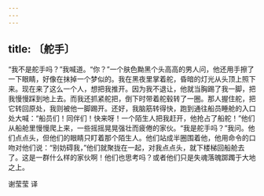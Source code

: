 ```yaml
---
---
---
```

title: 〔舵手〕
---




“我不是舵手吗？”我喊道。“你？”一个肤色黝黑个头高高的男人问，他还用手擦了一下眼睛，好像在抹掉一个梦似的。我在黑夜里掌着舵，昏暗的灯光从头顶上照下来。现在来了这么一个人，想把我推开。因为我不退让，他就当胸踢了我一脚，把我慢慢踩到地上去。而我还抓紧舵把，倒下时带着舵毂转了一圈。那人握住舵，把它转回原处，我则被他一脚踢开。还好，我脑筋转得快，跑到通往船员睡舱的入口处大喊：“船员们！同伴们！快来呀！一个陌生人把我赶开，他抢占了船舵！”他们从船舱里慢慢爬上来，一些摇摇晃晃强壮而疲倦的家伙。“我是舵手吗？”我问。他们点点头，但他们的眼睛只盯着那个陌生人。他们站成半圈围着他，他用命令的口吻对他们说：“别妨碍我，”他们就聚拢在一起，对我点点头，就下楼梯回船舱去了。这是一群什么样的家伙啊！他们也思考吗？或者他们只是失魂落魄踯躅于大地之上。

谢莹莹 译